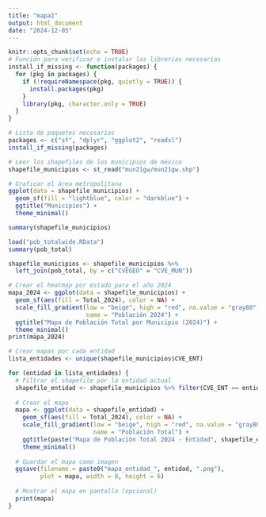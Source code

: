 ```yaml
---
title: "mapa1"
output: html_document
date: "2024-12-05"
---
```


```r
knitr::opts_chunk$set(echo = TRUE)
# Función para verificar e instalar las librerías necesarias
install_if_missing <- function(packages) {
  for (pkg in packages) {
    if (!requireNamespace(pkg, quietly = TRUE)) {
      install.packages(pkg)
    }
    library(pkg, character.only = TRUE)
  }
}

# Lista de paquetes necesarios
packages <- c("sf", "dplyr", "ggplot2", "readxl")
install_if_missing(packages)

```


```r
# Leer los shapefiles de los municipios de mèxico
shapefile_municipios <- st_read("mun21gw/mun21gw.shp")
```
```r

# Graficar el área metropolitana
ggplot(data = shapefile_municipios) +
  geom_sf(fill = "lightblue", color = "darkblue") +
  ggtitle("Municipios") +
  theme_minimal()
```
```r
summary(shapefile_municipios)
```

```r

load("pob_totalwide.RData")
summary(pob_total)
```

```r
shapefile_municipios <- shapefile_municipios %>%
  left_join(pob_total, by = c("CVEGEO" = "CVE_MUN"))

```


```r

# Crear el heatmap por estado para el año 2024
mapa_2024 <- ggplot(data = shapefile_municipios) +
  geom_sf(aes(fill = Total_2024), color = NA) +
  scale_fill_gradient(low = "beige", high = "red", na.value = "gray80", 
                      name = "Población 2024") +
  ggtitle("Mapa de Población Total por Municipio (2024)") +
  theme_minimal()
print(mapa_2024)

```

```r

# Crear mapas por cada entidad
lista_entidades <- unique(shapefile_municipios$CVE_ENT)

for (entidad in lista_entidades) {
  # Filtrar el shapefile por la entidad actual
  shapefile_entidad <- shapefile_municipios %>% filter(CVE_ENT == entidad)
  
  # Crear el mapa
  mapa <- ggplot(data = shapefile_entidad) +
    geom_sf(aes(fill = Total_2024), color = NA) +
    scale_fill_gradient(low = "beige", high = "red", na.value = "gray80",
                        name = "Población Total") +
    ggtitle(paste("Mapa de Población Total 2024 - Entidad", shapefile_entidad$NOM_ENT)) +
    theme_minimal()
  
  # Guardar el mapa como imagen
  ggsave(filename = paste0("mapa_entidad_", entidad, ".png"),
         plot = mapa, width = 8, height = 6)
  
  # Mostrar el mapa en pantalla (opcional)
  print(mapa)
}
```

